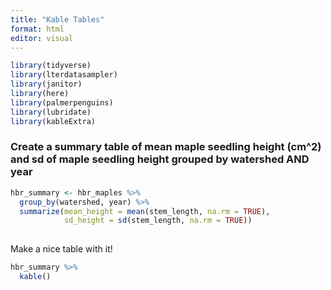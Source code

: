 ```yaml
---
title: "Kable Tables"
format: html
editor: visual
---
```


```r
library(tidyverse)
library(lterdatasampler)
library(janitor)
library(here)
library(palmerpenguins)
library(lubridate)
library(kableExtra)
```

### Create a summary table of mean maple seedling height (cm\^2) and sd of maple seedling height grouped by watershed AND year

```r
hbr_summary <- hbr_maples %>%
  group_by(watershed, year) %>%
  summarize(mean_height = mean(stem_length, na.rm = TRUE),
            sd_height = sd(stem_length, na.rm = TRUE))
  
```

Make a nice table with it!

```r
hbr_summary %>%
  kable()

```
